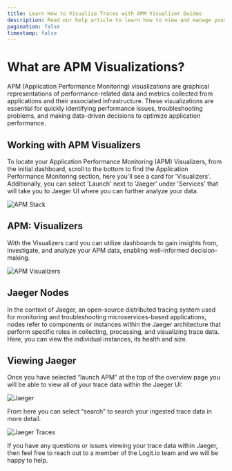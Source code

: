 ```yaml
---
title: Learn How to Visualize Traces with APM Visualizer Guides
description: Read our help article to learn how to view and manage your application performance monitoring (APM) vizualizers in Logit.io
pagination: false
timestamp: false
---
```


# What are APM Visualizations?

APM (Application Performance Monitoring) visualizations are graphical 
representations of performance-related data and metrics collected from 
applications and their associated infrastructure. These visualizations 
are essential for quickly identifying performance issues, troubleshooting 
problems, and making data-driven decisions to optimize application performance.

## Working with APM Visualizers

To locate your Application Performance Monitoring (APM) Visualizers, from 
the initial dashboard, scroll to the bottom to find the Application Performance 
Monitoring section, here you'll see a card for 'Visualizers'. Additionally, 
you can select 'Launch' next to 'Jaeger' under 'Services' that will take you 
to Jaeger UI where you can further analyze your data.

![APM Stack](@/images/help/apm/overview/apm-stack.png)

## APM: Visualizers

With the Visualizers card you can utilize dashboards to gain insights from, 
investigate, and analyze your APM data, enabling well-informed decision-making.

![APM Visualizers](@/images/help/apm/visualizers.png)

## Jaeger Nodes

In the context of Jaeger, an open-source distributed tracing system used 
for monitoring and troubleshooting microservices-based applications, nodes 
refer to components or instances within the Jaeger architecture that perform 
specific roles in collecting, processing, and visualizing trace data. Here, 
you can view the individual instances, its health and size. 

## Viewing Jaeger

Once you have selected “launch APM” at the top of the overview page you 
will be able to view all of your trace data within the Jaeger UI:

![Jaeger](@/images/help/apm/jaeger.png)

From here you can select “search” to search your ingested trace data in more detail.

![Jaeger Traces](@/images/help/apm/overview/jaeger-ui.png)

If you have any questions or issues viewing your trace data within Jaeger, 
then feel free to reach out to a member of the Logit.io 
team <IntercomButton text="via live chat" /> and we will be happy to help.